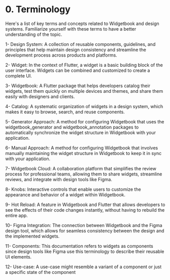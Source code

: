 # 0. Terminology

Here's a list of key terms and concepts related to Widgetbook and design systems. Familiarize yourself with these terms to have a better understanding of the topic.

1- Design System: A collection of reusable components, guidelines, and principles that help maintain design consistency and streamline the development process across products and platforms.

2- Widget: In the context of Flutter, a widget is a basic building block of the user interface. Widgets can be combined and customized to create a complete UI.

3- Widgetbook: A Flutter package that helps developers catalog their widgets, test them quickly on multiple devices and themes, and share them easily with designers and clients.

4- Catalog: A systematic organization of widgets in a design system, which makes it easy to browse, search, and reuse components.

5- Generator Approach: A method for configuring Widgetbook that uses the widgetbook_generator and widgetbook_annotation packages to automatically synchronize the widget structure in Widgetbook with your application.

6- Manual Approach: A method for configuring Widgetbook that involves manually maintaining the widget structure in Widgetbook to keep it in sync with your application.

7- Widgetbook Cloud: A collaboration platform that simplifies the review process for professional teams, allowing them to share widgets, streamline reviews, and integrate with design tools like Figma.

8- Knobs: Interactive controls that enable users to customize the appearance and behavior of a widget within Widgetbook.

9- Hot Reload: A feature in Widgetbook and Flutter that allows developers to see the effects of their code changes instantly, without having to rebuild the entire app.

10- Figma Integration: The connection between Widgetbook and the Figma design tool, which allows for seamless consistency between the design and the implemented widgets.

11- Components: This documentation refers to widgets as components since design tools like Figma use this terminology to describe their reusable UI elements.

12- Use-case: A use-case might resemble a variant of a component or just a specific state of the component

